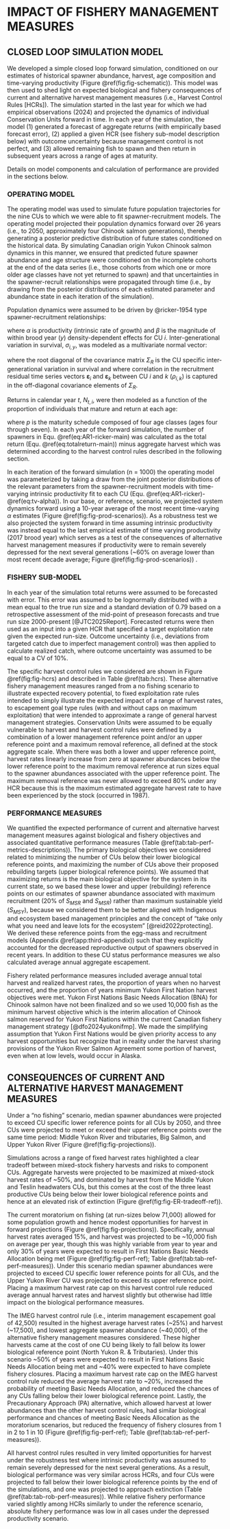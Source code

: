 # IMPACT OF FISHERY MANAGEMENT MEASURES {#sec:impact}

## CLOSED LOOP SIMULATION MODEL

We developed a simple closed loop forward simulation, conditioned on our estimates of historical spawner abundance, harvest, age composition and time-varying productivity (Figure \@ref(fig:fig-schematic)). This model was then used to shed light on expected biological and fishery consequences of current and alternative harvest management measures (i.e., Harvest Control Rules [HCRs]). The simulation started in the last year for which we had empirical observations (2024) and projected the dynamics of individual Conservation Units forward in time. In each year of the simulation, the model (1) generated a forecast of aggregate returns (with empirically based forecast error), (2) applied a given HCR (see fishery sub-model description below) with outcome uncertainty because management control is not perfect, and (3) allowed remaining fish to spawn and then return in subsequent years across a range of ages at maturity.

Details on model components and calculation of performance are provided in the sections below.

### OPERATING MODEL

The operating model was used to simulate future population trajectories for the nine CUs to which we were able to fit spawner-recruitment models. The operating model projected their population dynamics forward over 26 years (i.e., to 2050, approximately four Chinook salmon generations), thereby generating a posterior predictive distribution of future states conditioned on the historical data. By simulating Canadian origin Yukon Chinook salmon dynamics in this manner, we ensured that predicted future spawner abundance and age structure were conditioned on the incomplete cohorts at the end of the data series (i.e., those cohorts from which one or more older age classes have not yet returned to spawn) and that uncertainties in the spawner-recruit relationships were propagated through time (i.e., by drawing from the posterior distributions of each estimated parameter and abundance state in each iteration of the simulation).

Population dynamics were assumed to be driven by @ricker-1954 type spawner-recruitment relationships:

\begin{equation}
  \ln(R_{i,y}) = \ln(S_{i,y}) + \ln(\alpha_i) - \beta S_{i,y} + v_{i,y}
  \label{eq:AR1-ricker-main}
\end{equation}

where $\alpha$ is productivity (intrinsic rate of growth) and $\beta$ is the magnitude of within brood year ($y$) density-dependent effects for CU $i$. Inter-generational variation in survival, $\sigma_{i,y}$, was modeled as a multivariate normal vector:

\begin{equation}
  \sigma_{i,y} \sim \mathcal{MVN}\left(\mathbf{0}, \Sigma_R\right)
  \label{eq:var-covar}
\end{equation}

where the root diagonal of the covariance matrix $\Sigma_R$ is the CU specific inter-generational variation in survival and where correlation in the recruitment residual time series vectors $\boldsymbol{\varepsilon}_i$ and $\boldsymbol{\varepsilon}_k$ between CU $i$ and $k$ ($\rho_{i,k}$) is captured in the off-diagonal covariance elements of $\Sigma_R$.

Returns in calendar year $t$, $N_{t,i}$, were then modeled as a function of the proportion of individuals that mature and return at each age:

\begin{equation}
  N_{t,i} = \sum_{a=4}^{7} R_{(t-a)} p_{(a-3)}
  \label{eq:totalreturn-main}
\end{equation}


where $p$ is the maturity schedule composed of four age classes (ages four through seven). In each year of the forward simulation, the number of spawners in Equ. \@ref(eq:AR1-ricker-main) was calculated as the total return (Equ. \@ref(eq:totalreturn-main)) minus aggregate harvest which was determined according to the harvest control rules described in the following section.

In each iteration of the forward simulation (n = 1000) the operating model was parameterized by taking a draw from the joint posterior distributions of the relevant parameters from the spawner-recruitment models with time-varying intrinsic productivity fit to each CU (Equ. \@ref(eq:AR1-ricker)-\@ref(eq:tv-alpha)). In our base, or reference, scenario, we projected system dynamics forward using a 10-year average of the most recent time-varying $\alpha$ estimates (Figure \@ref(fig:fig-prod-scenarios)). As a robustness test we also projected the system forward in time assuming intrinsic productivity was instead equal to the last empirical estimate of time varying productivity (2017 brood year) which serves as a test of the consequences of alternative harvest management measures if productivity were to remain severely depressed for the next several generations (~60% on average lower than most recent decade average; Figure \@ref(fig:fig-prod-scenarios)) .

### FISHERY SUB-MODEL

In each year of the simulation total returns were assumed to be forecasted with error. This error was assumed to be lognormally distributed with a mean equal to the true run size and a standard deviation of 0.79 based on a retrospective assessment of the mid-point of preseason forecasts and true run size 2000-present [@JTC2025Report]. Forecasted returns were then used as an input into a given HCR that specified a target exploitation rate given the expected run-size. Outcome uncertainty (i.e., deviations from targeted catch due to imperfect management control) was then applied to calculate realized catch, where outcome uncertainty was assumed to be equal to a CV of 10%.

The specific harvest control rules we considered are shown in Figure \@ref(fig:fig-hcrs) and described in Table \@ref(tab:hcrs). These alternative fishery management measures ranged from a no fishing scenario to illustrate expected recovery potential, to fixed exploitation rate rules intended to simply illustrate the expected impact of a range of harvest rates, to escapement goal type rules (with and without caps on maximum exploitation) that were intended to approximate a range of general harvest management strategies. Conservation Units were assumed to be equally vulnerable to harvest and harvest control rules were defined by a combination of a lower management reference point and/or an upper reference point and a maximum removal reference, all defined at the stock aggregate scale. When there was both a lower and upper reference point, harvest rates linearly increase from zero at spawner abundances below the lower reference point to the maximum removal reference at run sizes equal to the spawner abundances associated with the upper reference point. The maximum removal reference was never allowed to exceed 80% under any HCR because this is the maximum estimated aggregate harvest rate to have been experienced by the stock (occurred in 1987).

### PERFORMANCE MEASURES

We quantified the expected performance of current and alternative harvest management measures against biological and fishery objectives and associated quantitative performance measures (Table \@ref(tab:tab-perf-metrics-descriptions)). The primary biological objectives we considered related to minimizing the number of CUs below their lower biological reference points, and maximizing the number of CUs above their proposed rebuilding targets (upper biological reference points). We assumed that maximizing returns is the main biological objective for the system in its current state, so we based these lower and upper (rebuilding) reference points on our estimates of spawner abundance associated with maximum recruitment (20% of $S_{MSR}$ and $S_{MSR}$) rather than maximum sustainable yield ($S_{MSY}$), because we considered them to be better aligned with Indigenous and ecosystem based management principles and the concept of “take only what you need and leave lots for the ecosystem” [@reid2022protecting]. We derived these reference points from the egg-mass and recruitment models (Appendix \@ref(app:third-appendix)) such that they explicitly accounted for the decreased reproductive output of spawners observed in recent years. In addition to these CU status performance measures we also calculated average annual aggregate escapement.

Fishery related performance measures included average annual total harvest and realized harvest rates, the proportion of years when no harvest occurred, and the proportion of years minimum Yukon First Nation harvest objectives were met. Yukon First Nations Basic Needs Allocation (BNA) for Chinook salmon have not been finalized and so we used 10,000 fish as the minimum harvest objective which is the interim allocation of Chinook salmon reserved for Yukon First Nations within the current Canadian fishery management strategy [@dfo2024yukonifmp]. We made the simplifying assumption that Yukon First Nations would be given priority access to any harvest opportunities but recognize that in reality under the harvest sharing provisions of the Yukon River Salmon Agreement some portion of harvest, even when at low levels, would occur in Alaska.  

## CONSEQUENCES OF CURRENT AND ALTERNATIVE HARVEST MANAGEMENT MEASURES

Under a "no fishing" scenario, median spawner abundances were projected to exceed CU specific lower reference points for all CUs by 2050, and three CUs were projected to meet or exceed their upper reference points over the same time period: Middle Yukon River and tributaries, Big Salmon, and Upper Yukon River (Figure \@ref(fig:fig-projections)).

Simulations across a range of fixed harvest rates highlighted a clear tradeoff between mixed-stock fishery harvests and risks to component CUs. Aggregate harvests were projected to be maximized at mixed-stock harvest rates of \~50%, and dominated by harvest from the Middle Yukon and Teslin headwaters CUs, but this comes at the cost of the three least productive CUs being below their lower biological reference points and hence at an elevated risk of extinction (Figure \@ref(fig:fig-ER-tradeoff-ref)).

The current moratorium on fishing (at run-sizes below 71,000) allowed for some population growth and hence modest opportunities for harvest in forward projections (Figure \@ref(fig:fig-projections)). Specifically, annual harvest rates averaged 15%, and harvest was projected to be \~10,000 fish on average per year, though this was highly variable from year to year and only 30% of years were expected to result in First Nations Basic Needs Allocation being met (Figure \@ref(fig:fig-perf-ref); Table \@ref(tab:tab-ref-perf-measures)). Under this scenario median spawner abundances were projected to exceed CU specific lower reference points for all CUs, and the Upper Yukon River CU was projected to exceed its upper reference point. Placing a maximum harvest rate cap on this harvest control rule reduced average annual harvest rates and harvest slightly but otherwise had little impact on the biological performance measures.

The IMEG harvest control rule (i.e., interim management escapement goal of 42,500) resulted in the highest average harvest rates (\~25%) and harvest (\~17,500), and lowest aggregate spawner abundance (\~40,000), of the alternative fishery management measures considered. These higher harvests came at the cost of one CU being likely to fall below its lower biological reference point (North Yukon R. & Tributaries). Under this scenario \~50% of years were expected to result in First Nations Basic Needs Allocation being met and \~40% were expected to have complete fishery closures. Placing a maximum harvest rate cap on the IMEG harvest control rule reduced the average harvest rate to \~20%, increased the probability of meeting Basic Needs Allocation, and reduced the chances of any CUs falling below their lower biological reference point. Lastly, the Precautionary Approach (PA) alternative, which allowed harvest at lower abundances than the other harvest control rules, had similar biological performance and chances of meeting Basic Needs Allocation as the moratorium scenarios, but reduced the frequency of fishery closures from 1 in 2 to 1 in 10 (Figure \@ref(fig:fig-perf-ref); Table \@ref(tab:tab-ref-perf-measures)).

All harvest control rules resulted in very limited opportunities for harvest under the robustness test where intrinsic productivity was assumed to remain severely depressed for the next several generations. As a result, biological performance was very similar across HCRs, and four CUs were projected to fall below their lower biological reference points by the end of the simulations, and one was projected to approach extinction (Table \@ref(tab:tab-rob-perf-measures)). While relative fishery performance varied slightly among HCRs similarly to under the reference scenario, absolute fishery performance was low in all cases under the depressed productivity scenario.
